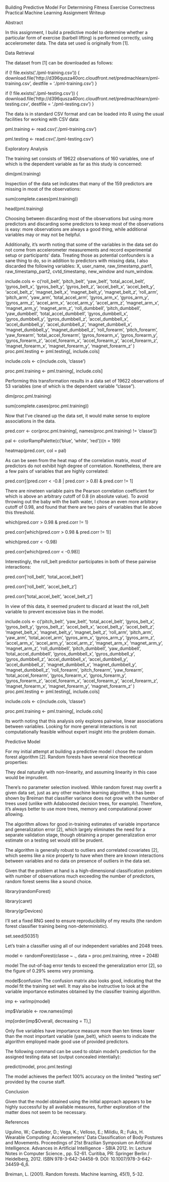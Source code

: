 Building Predictive Model For Determining Fitness Exercise Correctness
Practical Machine Learning Assignment Writeup

Abstract

In this assignment, I build a predictive model to determine whether a particular form of exercise (barbell lifting) is performed correctly, using accelerometer data. The data set used is originally from [1].

Data Retrieval

The dataset from [1] can be downloaded as follows:

if (! file.exists('./pml-training.csv')) {
    download.file('http://d396qusza40orc.cloudfront.net/predmachlearn/pml-training.csv', destfile = './pml-training.csv')
}

if (! file.exists('./pml-testing.csv')) {
    download.file('http://d396qusza40orc.cloudfront.net/predmachlearn/pml-testing.csv', destfile = './pml-testing.csv')
}

The data is in standard CSV format and can be loaded into R using the usual facilities for working with CSV data:

pml.training <- read.csv('./pml-training.csv')

pml.testing <- read.csv('./pml-testing.csv')

Exploratory Analysis

The training set consists of 19622 observations of 160 variables, one of which is the dependent variable as far as this study is concerned:

dim(pml.training)

Inspection of the data set indicates that many of the 159 predictors are missing in most of the observations:

sum(complete.cases(pml.training))

head(pml.training)

Choosing between discarding most of the observations but using more predictors and discarding some predictors to keep most of the observations is easy: more observations are always a good thing, while additional variables may or may not be helpful.

Additionally, it's worth noting that some of the variables in the data set do not come from accelerometer measurements and record experimental setup or participants' data. Treating those as potential confounders is a sane thing to do, so in addition to predictors with missing data, I also discarded the following variables: X, user_name, raw_timestamp_part1, raw_timestamp_part2, cvtd_timestamp, new_window and num_window.

include.cols <- c('roll_belt', 'pitch_belt', 'yaw_belt', 'total_accel_belt',
                  'gyros_belt_x', 'gyros_belt_y', 'gyros_belt_z',
                  'accel_belt_x', 'accel_belt_y', 'accel_belt_z',
                  'magnet_belt_x', 'magnet_belt_y', 'magnet_belt_z',
                  'roll_arm', 'pitch_arm', 'yaw_arm', 'total_accel_arm',
                  'gyros_arm_x', 'gyros_arm_y', 'gyros_arm_z',
                  'accel_arm_x', 'accel_arm_y', 'accel_arm_z',
                  'magnet_arm_x', 'magnet_arm_y', 'magnet_arm_z',
                  'roll_dumbbell', 'pitch_dumbbell', 'yaw_dumbbell', 'total_accel_dumbbell',
                  'gyros_dumbbell_x', 'gyros_dumbbell_y', 'gyros_dumbbell_z',
                  'accel_dumbbell_x', 'accel_dumbbell_y', 'accel_dumbbell_z',
                  'magnet_dumbbell_x', 'magnet_dumbbell_y', 'magnet_dumbbell_z',
                  'roll_forearm', 'pitch_forearm', 'yaw_forearm', 'total_accel_forearm',
                  'gyros_forearm_x', 'gyros_forearm_y', 'gyros_forearm_z',
                  'accel_forearm_x', 'accel_forearm_y', 'accel_forearm_z',
                  'magnet_forearm_x', 'magnet_forearm_y', 'magnet_forearm_z'
                  )
proc.pml.testing <- pml.testing[, include.cols]

include.cols <- c(include.cols, 'classe')

proc.pml.training <- pml.training[, include.cols]

Performing this transformation results in a data set of 19622 observations of 53 variables (one of which is the dependent variable "classe").

dim(proc.pml.training)

sum(complete.cases(proc.pml.training))

Now that I've cleaned up the data set, it would make sense to explore associations in the data.

pred.corr <- cor(proc.pml.training[, names(proc.pml.training) != 'classe'])

pal <- colorRampPalette(c('blue', 'white', 'red'))(n = 199)

heatmap(pred.corr, col = pal)

As can be seen from the heat map of the correlation matrix, most of predictors do not exhibit high degree of correlation. Nonetheless, there are a few pairs of variables that are highly correlated:

pred.corr[(pred.corr < -0.8 | pred.corr > 0.8) & pred.corr != 1]

There are nineteen variable pairs the Pearson correlation coefficient for which is above an arbitrary cutoff of 0.8 (in absolute value). To avoid throwing out the baby with the bath water, I chose an even more arbitrary cutoff of 0.98, and found that there are two pairs of variables that lie above this threshold.

which(pred.corr > 0.98 & pred.corr != 1)

pred.corr[which(pred.corr > 0.98 & pred.corr != 1)]

which(pred.corr < -0.98)

pred.corr[which(pred.corr < -0.98)]

Interestingly, the roll_belt predictor participates in both of these pairwise interactions:

pred.corr['roll_belt', 'total_accel_belt']

pred.corr['roll_belt', 'accel_belt_z']

pred.corr['total_accel_belt', 'accel_belt_z']

In view of this data, it seemed prudent to discard at least the roll_belt variable to prevent excessive bias in the model.

include.cols <- c('pitch_belt', 'yaw_belt', 'total_accel_belt',
                  'gyros_belt_x', 'gyros_belt_y', 'gyros_belt_z',
                  'accel_belt_x', 'accel_belt_y', 'accel_belt_z',
                  'magnet_belt_x', 'magnet_belt_y', 'magnet_belt_z',
                  'roll_arm', 'pitch_arm', 'yaw_arm', 'total_accel_arm',
                  'gyros_arm_x', 'gyros_arm_y', 'gyros_arm_z',
                  'accel_arm_x', 'accel_arm_y', 'accel_arm_z',
                  'magnet_arm_x', 'magnet_arm_y', 'magnet_arm_z',
                  'roll_dumbbell', 'pitch_dumbbell', 'yaw_dumbbell', 'total_accel_dumbbell',
                  'gyros_dumbbell_x', 'gyros_dumbbell_y', 'gyros_dumbbell_z',
                  'accel_dumbbell_x', 'accel_dumbbell_y', 'accel_dumbbell_z',
                  'magnet_dumbbell_x', 'magnet_dumbbell_y', 'magnet_dumbbell_z',
                  'roll_forearm', 'pitch_forearm', 'yaw_forearm', 'total_accel_forearm',
                  'gyros_forearm_x', 'gyros_forearm_y', 'gyros_forearm_z',
                  'accel_forearm_x', 'accel_forearm_y', 'accel_forearm_z',
                  'magnet_forearm_x', 'magnet_forearm_y', 'magnet_forearm_z'
                  )
proc.pml.testing <- pml.testing[, include.cols]

include.cols <- c(include.cols, 'classe')

proc.pml.training <- pml.training[, include.cols]

Its worth noting that this analysis only explores pairwise, linear associations between variables. Looking for more general interactions is not computationally feasible without expert insight into the problem domain.

Predictive Model

For my initial attempt at building a predictive model I chose the random forest algorithm [2]. Random forests have several nice theoretical properties:

They deal naturally with non-linearity, and assuming linearity in this case would be imprudent.

There's no parameter selection involved. While random forest may overfit a given data set, just as any other machine learning algorithm, it has been shown by Breiman that classifier variance does not grow with the number of trees used (unlike with Adaboosted decision trees, for example). Therefore, it's always better to use more trees, memory and computational power allowing.

The algorithm allows for good in-training estimates of variable importance and generalization error [2], which largely eliminates the need for a separate validation stage, though obtaining a proper generalization error estimate on a testing set would still be prudent.

The algorithm is generally robust to outliers and correlated covariates [2], which seems like a nice property to have when there are known interactions between variables and no data on presence of outliers in the data set.

Given that the problem at hand is a high-dimensional classification problem with number of observations much exceeding the number of predictors, random forest seems like a sound choice.

library(randomForest)

library(caret)

library(grDevices)

I'll set a fixed RNG seed to ensure reproducibility of my results (the random forest classifier training being non-deterministic).

set.seed(50351)

Let's train a classifier using all of our independent variables and 2048 trees.

model <- randomForest(classe ~ ., data = proc.pml.training, ntree = 2048)

model
The out-of-bag error tends to exceed the generalization error [2], so the figure of 0.29% seems very promising.

model$confusion
The confusion matrix also looks good, indicating that the model fit the training set well. It may also be instructive to look at the variable importance estimates obtained by the classifier training algorithm.

imp <- varImp(model)

imp$Variable <- row.names(imp)

imp[order(imp$Overall, decreasing = T),]

Only five variables have importance measure more than ten times lower than the most important variable (yaw_belt), which seems to indicate the algorithm employed made good use of provided predictors.

The following command can be used to obtain model's prediction for the assigned testing data set (output concealed intentially):

predict(model, proc.pml.testing)

The model achieves the perfect 100% accuracy on the limited "testing set" provided by the course staff.

Conclusion

Given that the model obtained using the initial approach appears to be highly successful by all available measures, further exploration of the matter does not seem to be necessary.

References

Ugulino, W.; Cardador, D.; Vega, K.; Velloso, E.; Milidiu, R.; Fuks, H. Wearable Computing: Accelerometers' Data Classification of Body Postures and Movements. Proceedings of 21st Brazilian Symposium on Artificial Intelligence. Advances in Artificial Intelligence - SBIA 2012. In: Lecture Notes in Computer Science., pp. 52-61. Curitiba, PR: Springer Berlin / Heidelberg, 2012. ISBN 978-3-642-34458-9. DOI: 10.1007/978-3-642-34459-6_6.

Breiman, L. (2001). Random forests. Machine learning, 45(1), 5-32.
